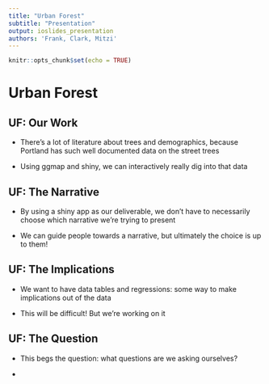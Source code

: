 ```yaml
---
title: "Urban Forest"
subtitle: "Presentation"
output: ioslides_presentation
authors: 'Frank, Clark, Mitzi'
---
```


```r
knitr::opts_chunk$set(echo = TRUE)
```

# Urban Forest

## UF: Our Work

- There's a lot of literature about trees and demographics, because Portland has such well documented data on the street trees

- Using ggmap and shiny, we can interactively really dig into that data




## UF: The Narrative

- By using a shiny app as our deliverable, we don't have to necessarily choose which narrative we're trying to present

- We can guide people towards a narrative, but ultimately the choice is up to them!


## UF: The Implications

- We want to have data tables and regressions: some way to make implications out of the data

- This will be difficult! But we're working on it


## UF: The Question

- This begs the question: what questions are we asking ourselves?

- 


